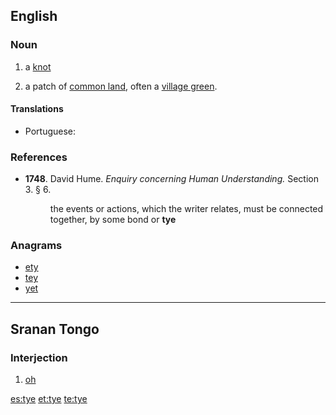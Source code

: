 ==English==

===Noun===
{{en-noun}}

# a [[knot]]
# {{Sussex}} a patch of [[common land]], often a [[village green]].

====Translations====
{{trans-top|a knot}}
* Portuguese: {{t+|pt|nó|m}}
{{trans-mid}}
{{trans-bottom}}

===References===
* '''1748'''.  David Hume.  ''Enquiry concerning Human Understanding.'' Section 3.  § 6.
*: the events or actions, which the writer relates, must be connected together, by some bond or '''tye'''

===Anagrams===
* [[ety#English|ety]] 
* [[tey#English|tey]]
* [[yet#English|yet]]

----

==Sranan Tongo==

===Interjection===
{{infl|srn|interjection}}

# [[oh]]

[[es:tye]]
[[et:tye]]
[[te:tye]]